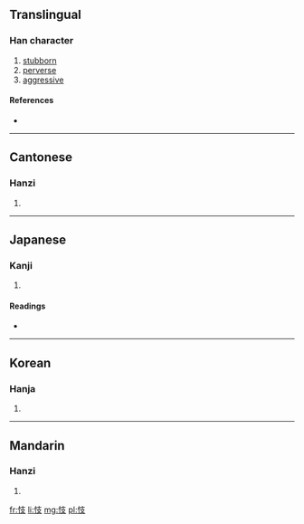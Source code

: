 ==Translingual==

===Han character===
{{Han char|rn=61|rad=心|as=04|sn=7|four=9404<sub>7</sub>|canj=心十水 (PJE)}}

# [[stubborn]]
# [[perverse]]
# [[aggressive]]

====References====
* {{Han ref|kx=0378.060|dkj=10375|dj=0706.060|hdz=42275.140|uh=5FEE|ud=24558|bh=CADB|bd=51931}}

----

==Cantonese==

===Hanzi===
{{yue-hanzi|jyut=|y=gei6, ji3}}

# {{defn|lang=yue|sort=心04}}

----

==Japanese==

===Kanji===
{{ja-kanji|grade=|rs=心04}}

# {{defn|lang=ja|sort=心04}}

====Readings====
* {{ja-readings|on=[[し]] (shi), [[き]] (ki), [[ぎ]] (gi)|kun=[[さからう]] (sakarau)}}

----

==Korean==

===Hanja===
{{ko-hanja|hangeul=기|eumhun=|rv=gi|mr=ki|y=ki}}

# {{defn|lang=ko|sort=心04}}

----

==Mandarin==

===Hanzi===
{{cmn-hanzi|pin=[[zhì]] ([[zhi4]])|wg=chih<sup>4</sup>}}

# {{defn|lang=cmn|sort=心04}}

[[fr:忮]]
[[li:忮]]
[[mg:忮]]
[[pl:忮]]